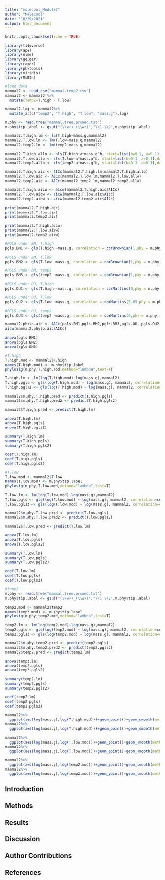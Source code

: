 ```yaml
---
title: "molecool_Module7"
author: "Molecool"
date: "10/29/2021"
output: html_document
---
```


```r
knitr::opts_chunk$set(echo = TRUE)
```

```r
library(tidyverse)
library(ape)
library(nlme)
library(geiger)
library(caper)
library(phytools)
library(viridis)
library(MuMIn)
```

```r
#load data
mammal2 <- read_csv("mammal.temp2.csv")
mammal2 <- mammal2 %>% 
  mutate(temp2=T.high - T.low)

mammal2.log <- mammal2%>%
  mutate_at(c("temp2", "T.high", "T.low", "mass.g"),log)

m.phy <- read.tree("mammal.tree.pruned.txt")
m.phy$tip.label <- gsub("(\\w+)_(\\w+)","\\1 \\2",m.phy$tip.label)
```

```r
mammal2.T.high.lm <- lm(T.high~mass.g,mammal2)
mammal2.T.low.lm <- lm(T.low~mass.g,mammal2)
mammal2.temp2.lm <- lm(temp2~mass.g,mammal2)

mammal2.T.high.allo <- nls(T.high~a*mass.g^b, start=list(b=0.1, a=0.1),data = mammal2.log)
mammal2.T.low.allo <- nls(T.low~a*mass.g^b, start=list(b=0.1, a=0.1),data = mammal2.log)
mammal2.temp2.allo <- nls(temp2~a*mass.g^b, start=list(b=0.1, a=0.1),data = mammal2.log) 

mammal2.T.high.aic <- AICc(mammal2.T.high.lm,mammal2.T.high.allo)
mammal2.T.low.aic <- AICc(mammal2.T.low.lm,mammal2.T.low.allo)
mammal2.temp2.aic <- AICc(mammal2.temp2.lm,mammal2.temp2.allo)

mammal2.T.high.aicw <- aicw(mammal2.T.high.aic$AICc)
mammal2.T.low.aicw <- aicw(mammal2.T.low.aic$AICc)
mammal2.temp2.aicw <- aicw(mammal2.temp2.aic$AICc)

print(mammal2.T.high.aic)
print(mammal2.T.low.aic)
print(mammal2.temp2.aic)

print(mammal2.T.high.aicw)
print(mammal2.T.low.aicw)
print(mammal2.temp2.aicw)

#PGLS under BM, T.high
pgls.BM1 <- gls(T.high ~mass.g, correlation = corBrownian(1,phy = m.phy,form=~species),data = mammal2.log, method = "ML")

#PGLS under BM, T.low
pgls.BM2 <- gls(T.low ~mass.g, correlation = corBrownian(1,phy = m.phy,form=~species),data = mammal2.log, method = "ML")

#PGLS under BM, temp2
pgls.BM3 <- gls(temp2 ~mass.g, correlation = corBrownian(1,phy = m.phy,form=~species),data = mammal2.log, method = "ML")

#PGLS under OU, T.high
pgls.OU1 <- gls(T.high ~mass.g, correlation = corMartins(0,phy = m.phy,form=~species),data = mammal2.log, method = "ML")

#PGLS under OU, T.low
pgls.OU2 <- gls(T.low ~mass.g, correlation = corMartins(5.05,phy = m.phy,form=~species),data = mammal2.log, method = "ML")

#PGLS under OU, temp2
pgls.OU3 <- gls(temp2 ~mass.g, correlation = corMartins(0,phy = m.phy,form=~species),data = mammal2.log, method = "ML")

mammal2.phylo.aic <- AICc(pgls.BM1,pgls.BM2,pgls.BM3,pgls.OU1,pgls.OU2,pgls.OU3)
aicw(mammal2.phylo.aic$AICc)

anova(pgls.BM1)
anova(pgls.BM2)
anova(pgls.BM3)
```

```r
#T.high
T.high.mod <- mammal2$T.high
names(T.high.mod) <- m.phy$tip.label
phylosig(m.phy,T.high.mod,method="lambda",test=T)

T.high.lm <- lm(log(T.high.mod)~log(mass.g),mammal2)
T.high.pgls <- gls(log(T.high.mod) ~ log(mass.g), mammal2, correlation=corBrownian(5, m.phy, form = ~species))
T.high.pgls2 <- gls(log(T.high.mod) ~ log(mass.g), mammal2, correlation=corMartins(5, m.phy, form = ~species))

mammal2$m.phy.T.high.pred <- predict(T.high.pgls)
mammal2$m.phy.T.high.pred2 <- predict(T.high.pgls2)

mammal2$T.high.pred <- predict(T.high.lm)

anova(T.high.lm)
anova(T.high.pgls)
anova(T.high.pgls2)

summary(T.high.lm)
summary(T.high.pgls)
summary(T.high.pgls2)

coef(T.high.lm)
coef(T.high.pgls)
coef(T.high.pgls2)
```

```r
#T.low
T.low.mod <- mammal2$T.low
names(T.low.mod) <- m.phy$tip.label
phylosig(m.phy,T.low.mod,method="lambda",test=T)

T.low.lm <- lm(log(T.low.mod)~log(mass.g),mammal2)
T.low.pgls <- gls(log(T.low.mod) ~ log(mass.g), mammal2, correlation=corBrownian(5, m.phy, form = ~species))
T.low.pgls2 <- gls(log(T.low.mod) ~ log(mass.g), mammal2, correlation=corMartins(5.05, m.phy, form = ~species))

mammal2$m.phy.T.low.pred <- predict(T.low.pgls)
mammal2$m.phy.T.low.pred2 <- predict(T.low.pgls2)

mammal2$T.low.pred <- predict(T.low.lm)

anova(T.low.lm)
anova(T.low.pgls)
anova(T.low.pgls2)

summary(T.low.lm)
summary(T.low.pgls)
summary(T.low.pgls2)

coef(T.low.lm)
coef(T.low.pgls)
coef(T.low.pgls2)
```

```r
#temp2
m.phy <- read.tree("mammal.tree.pruned.txt")
m.phy$tip.label <- gsub("(\\w+)_(\\w+)","\\1 \\2",m.phy$tip.label)

temp2.mod <- mammal2$temp2
names(temp2.mod) <- m.phy$tip.label
phylosig(m.phy,temp2.mod,method="lambda",test=T)

temp2.lm <- lm(log(temp2.mod)~log(mass.g),mammal2)
temp2.pgls <- gls(log(temp2.mod) ~ log(mass.g), mammal2, correlation=corBrownian(5, m.phy, form = ~species))
temp2.pgls2 <- gls(log(temp2.mod) ~ log(mass.g), mammal2, correlation=corMartins(5.05, m.phy, form = ~species))

mammal2$m.phy.temp2.pred <- predict(temp2.pgls)
mammal2$m.phy.temp2.pred2 <- predict(temp2.pgls2)
mammal2$temp2.pred <- predict(temp2.lm)

anova(temp2.lm)
anova(temp2.pgls)
anova(temp2.pgls2)

summary(temp2.lm)
summary(temp2.pgls)
summary(temp2.pgls2)

coef(temp2.lm)
coef(temp2.pgls)
coef(temp2.pgls2)
```

```r
mammal2%>%
  ggplot(aes(log(mass.g),log(T.high.mod)))+geom_point()+geom_smooth(method="lm",se = F)+geom_line(aes(y=m.phy.T.high.pred))
mammal2%>%
  ggplot(aes(log(mass.g),log(T.high.mod)))+geom_point()+geom_smooth(method="lm",se = F)+geom_line(aes(y=T.high.pred))

mammal2%>%
  ggplot(aes(log(mass.g),log(T.low.mod)))+geom_point()+geom_smooth(method="lm",se = F)+geom_line(aes(y=m.phy.T.low.pred))
mammal2%>%
  ggplot(aes(log(mass.g),log(T.low.mod)))+geom_point()+geom_smooth(method="lm",se = F)+geom_line(aes(y=T.low.pred))

mammal2%>%
  ggplot(aes(log(mass.g),log(temp2.mod)))+geom_point()+geom_smooth(method="lm",se = F)+geom_line(aes(y=m.phy.temp2.pred))
mammal2%>%
  ggplot(aes(log(mass.g),log(temp2.mod)))+geom_point()+geom_smooth(method="lm",se = F)+geom_line(aes(y=temp2.pred))
```


## Introduction
 
## Methods 

## Results

## Discussion

## Author Contributions

## References 